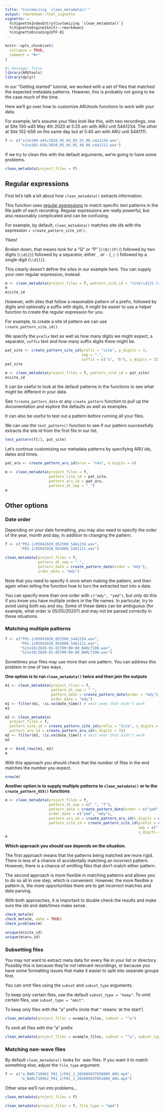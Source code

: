 ```yaml
---
title: "Customizing `clean_metadata()`"
output: rmarkdown::html_vignette
vignette: >
  %\VignetteIndexEntry{Customizing `clean_metadata()`}
  %\VignetteEngine{knitr::rmarkdown}
  %\VignetteEncoding{UTF-8}
---
```


```r
knitr::opts_chunk$set(
  collapse = TRUE,
  comment = "#>"
)
```


```r
#| message: false
library(ARUtools)
library(dplyr)
```

In our "Getting started" tutorial, we worked with a set of files that matched the
expected metadata patterns. However, this is probably not going to be the case
much of the time.

Here we'll go over how to customize ARUtools functions to work with your data.

For example, let's assume your files look like this, with two recordings, one
at Site 100-a45 May 4th 2020 at 5:25 am with ARU unit S4A1234. The other at 
Site 102-b56 on the same day but at 5:40 am with ARU unit S4A1111.

```r
f <- c("site100-a45/2020_05_04_05_25_00_s4a1234.wav",
       "site102-b56/2020_05_04_05_40_00_s4a1111.wav")
```

If we try to clean this with the default arguments, we're going to have some problems.

```r
clean_metadata(project_files = f)
```

## Regular expressions

First let's talk a bit about how `clean_metadata()` extracts information.

This function uses [regular expressions](https://stringr.tidyverse.org/articles/regular-expressions.html) 
to match specific text patterns in the file path of each recording. 
Regular expressions are really powerful, but also reasonably complicated and can
be confusing. 

For example, by default, `clean_metadata()` matches site ids with the expression 
`r create_pattern_site_id()`.

Yikes!

Broken down, that means look for a "Q" *or* "P" (`((Q)|(P))`) 
followed by two digits (`\\d{2}`)
followed by a separator, either `_` *or* `-` (`_|-`)
followed by a single digit (`\\d{1}`).

This clearly doesn't define the sites in our example here.
You can supply your own regular expression, instead.

```r
m <- clean_metadata(project_files = f, pattern_site_id = "site\\d{3}-(a|b)\\d{2}")
m
m$site_id
```


However, with sites that follow a reasonable pattern of a prefix, followed by digits
and optionally a suffix with digits, it might be easier to use a helper
function to create the regular expression for you.

For example, to create a site id pattern we can use `create_pattern_site_id()`.

We specify the `prefix` text as well as how many digits we might expect, a separator, 
`suffix` text and how many suffix digits there might be.

```r
pat_site <- create_pattern_site_id(prefix = "site", p_digits = 3, 
                                   sep = "-", 
                                   suffix = c("a", "b"), s_digits = 2)
pat_site
```

```r
m <- clean_metadata(project_files = f, pattern_site_id = pat_site)
m$site_id
```

It can be useful to look at the default patterns in the functions to see what 
might be different in your data. 

See `?create_pattern_date` or any `create_pattern` function to pull up the documentation 
and explore the defaults as well as examples. 

It can also be useful to test out a pattern before running all your files.

We can use the `test_pattern()` function to see if our pattern successfully 
extracts the site id from the first file in our list.
```r
test_pattern(f[1], pat_site)
```


Let's continue customizing our metadata patterns by specifying ARU ids, dates and times.

```r
pat_aru <- create_pattern_aru_id(arus = "s4a", n_digits = 4)

m <- clean_metadata(project_files = f,
                    pattern_site_id = pat_site,
                    pattern_aru_id = pat_aru,
                    pattern_dt_sep = "_")
m
```

## Other options

### Date order

Depending on your date formatting, you may also need to specify the order of the 
year, month and day, in addition to changing the pattern. 

```r
f <- c("P01-1/05042020_052500_S4A1234.wav",
       "P01-1/05042020_054000_S4A1111.wav")
```

```r
clean_metadata(project_files = f,
               pattern_dt_sep = "_",
               pattern_date = create_pattern_date(order = "mdy"),
               order_date = "mdy")
```

Note that you need to specify it once when making the pattern, and then again 
when telling the function how to turn the extracted text into a date.

You can specify more than one order with `c("mdy", "ymd")`, but only do this if
you *know* you have multiple orders in the file names. 
In particular, try to avoid using both `mdy` and `dmy`. Some of these dates can
be ambiguous (for example, what order is 05/05/2020?) and may not be parsed 
correctly in these situations.


### Matching multiple patterns

```r
f <- c("P01-1/05042020_052500_S4A1234.wav",
       "P01-1/05042020_054000_S4A1111.wav",
       "Site10/2020-01-01T09:00:00_BARLT100.wav",
       "Site10/2020-01-02T09:00:00_BARLT100.wav")
```

Sometimes your files may use more than one pattern. You can address this problem
in one of two ways. 

**One option is to run `clean_metadata()` twice and then join the outputs**

```r
m1 <- clean_metadata(project_files = f, 
                     pattern_dt_sep = "_",
                     pattern_date = create_pattern_date(order = "mdy"),
                     order_date = "mdy")
m1 <- filter(m1, !is.na(date_time)) # omit ones that didn't work
m1

m2 <- clean_metadata(
  project_files = f,
  pattern_site_id = create_pattern_site_id(prefix = "Site", s_digits = 0),
  pattern_aru_id = create_pattern_aru_id(n_digits = 3))
m2 <- filter(m2, !is.na(date_time)) # omit ones that didn't work
m2

m <- bind_rows(m1, m2)
m
```

With this approach you should check that the number of files in the end matches
the number you expect.

```r
nrow(m)
```

**Another option is to supply multiple patterns to `clean_metadata()` or to the
`create_pattern_XXX()` functions**

```r
m <- clean_metadata(project_files = f, 
                    pattern_dt_sep = c("_", "T"),
                    pattern_date = create_pattern_date(order = c("ymd", "mdy")),
                    order_date = c("ymd", "mdy"),
                    pattern_aru_id = create_pattern_aru_id(n_digits = c(3, 4)),
                    pattern_site_id = create_pattern_site_id(prefix = c("P", "Site"),
                                                             sep = c("-", ""),
                                                             s_digits = c(1, 0)))
m
```

**Which approach you should use depends on the situation.**

The first approach means that the patterns being matched are more rigid. 
There is less of a chance of accidentally matching an incorrect pattern.
However, there is a chance of omitting files that don't match either pattern.

The second approach is more flexible in matching patterns and allows you to do
so all in one step, which is convenient. 
However, the more flexible a pattern is, the more opportunities there are to get
incorrect matches and date parsing. 

With both approaches, it is important to double check the results and make sure
the ids and date/times make sense.

```r
check_meta(m)
check_meta(m, date = TRUE)
check_problems(m)

unique(m$site_id)
unique(m$aru_id)
```


### Subsetting files

You may not want to extract meta data for every file in your list or directory.
Possibly this is because they're not relevant recordings, or because you have
some formatting issues that make it easier to split into separate groups first.

You can omit files using the `subset` and `subset_type` arguments.

To keep only certain files, use the default `subset_type = "keep"`. To omit
certain files, use `subset_type = "omit"`.

To keep only files with the "a" prefix (note that `^` means 'at the start')
```r
clean_metadata(project_files = example_files, subset = "^a")
```

To omit all files with the "a" prefix
```r
clean_metadata(project_files = example_files, subset = "^a", subset_type = "omit")
```

### Matching non-wave files

By default `clean_metadata()` looks for .wav files. If you want it to match 
something else, adjust the `file_type` argument.

```r
f <- c("a_BARLT10962_P01_1/P01_1_20200502T050000_ARU.mp4",
       "a_BARLT10962_P01_1/P01_1_20200503T052000_ARU.mp4")
```

Other wise we'll run into problems...
```r
clean_metadata(project_files = f)
```

```r
clean_metadata(project_files = f, file_type = "mp4")
```


